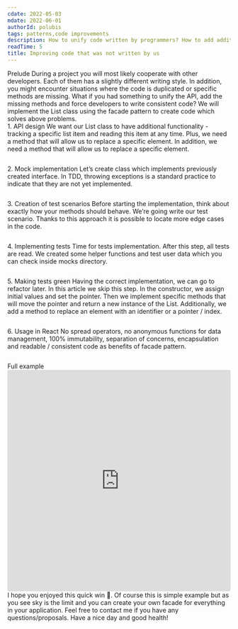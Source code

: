 ```yaml
---
cdate: 2022-05-03
mdate: 2022-06-01
authorId: polubis
tags: patterns,code improvements
description: How to unify code written by programmers? How to add additional methods? How to hide what is not needed and how to simply make your life easier with facade pattern.
readTime: 5
title: Improving code that was not written by us
---
```


<Section>
  <XL>Prelude</XL>
  <M>
    During a project you will most likely cooperate with other developers. Each
    of them has a slightly different writing style. In addition, you might
    encounter situations where the code is duplicated or specific methods are
    missing.
  </M>
  <M>
    What if you had something to unify the API, add the missing methods and
    force developers to write consistent code?
  </M>
  <Hint hasBg>
    We will implement the List class using the facade pattern to create code
    which solves above problems.
  </Hint>
</Section>

<Section>
  <XL>1. API design</XL>
  <M>
    We want our List class to have additional functionality - tracking a
    specific list item and reading this item at any time. Plus, we need a method
    that will allow us to replace a specific element.
  </M>
  <M>
    In addition, we need a method that will allow us to replace a specific
    element.
  </M>
  <Code description="Several types for understanding implementation">
    <deckgo-highlight-code src="https://raw.githubusercontent.com/polubis/Creating-list-abstraction-for-arrays/main/src/snippets/1_API_design.ts"></deckgo-highlight-code>
  </Code>
</Section>

<Section>
  <XL>2. Mock implementation</XL>
  <M>
    Let’s create class which implements previously created interface. In TDD,
    throwing exceptions is a standard practice to indicate that they are not yet
    implemented.
  </M>
  <Code description="Fake implementation for TypeScript peace of mind :)">
    <deckgo-highlight-code src="https://raw.githubusercontent.com/polubis/Creating-list-abstraction-for-arrays/main/src/snippets/2_Mock_implementation.ts"></deckgo-highlight-code>
  </Code>
</Section>

<Section>
  <XL>3. Creation of test scenarios</XL>
  <M>
    Before starting the implementation, think about exactly how your methods
    should behave. We’re going write our test scenario. Thanks to this approach
    it is possible to locate more edge cases in the code.
  </M>
  <Code>
    <deckgo-highlight-code src="https://raw.githubusercontent.com/polubis/Creating-list-abstraction-for-arrays/main/src/snippets/3_Creation_of_test_scenarios.ts"></deckgo-highlight-code>
  </Code>
</Section>

<Section>
  <XL>4. Implementing tests</XL>
  <M>
    Time for tests implementation. After this step, all tests are read. We
    created some helper functions and test user data which you can check inside
    mocks directory.
  </M>
  <Code description="Several tests written in jest">
    <deckgo-highlight-code src="https://raw.githubusercontent.com/polubis/Creating-list-abstraction-for-arrays/main/src/snippets/4_Implementing_tests.ts"></deckgo-highlight-code>
  </Code>
</Section>

<Section>
  <XL>5. Making tests green</XL>
  <M>
    Having the correct implementation, we can go to refactor later. In this
    article we skip this step.
  </M>
  <M>
    In the constructor, we assign initial values ​​and set the pointer. Then we
    implement specific methods that will move the pointer and return a new
    instance of the List. Additionally, we add a method to replace an element
    with an identifier or a pointer / index.
  </M>
  <Code description="Green is a nice color">
    <deckgo-highlight-code src="https://raw.githubusercontent.com/polubis/Creating-list-abstraction-for-arrays/main/src/snippets/5_Making_tests_green.ts"></deckgo-highlight-code>
  </Code>
</Section>

<Section>
  <XL>6. Usage in React</XL>
  <M>
    No spread operators, no anonymous functions for data management, 100%
    immutability, separation of concerns, encapsulation and readable /
    consistent code as benefits of facade pattern.
  </M>
  <Code description="Fancy usage in React">
    <deckgo-highlight-code src="https://raw.githubusercontent.com/polubis/Creating-list-abstraction-for-arrays/main/src/snippets/6_Usage_in_React.tsx"></deckgo-highlight-code>
  </Code>
</Section>

<Section>
  <XL>Full example</XL>
  <iframe
    src="https://codesandbox.io/embed/improving-code-that-was-not-written-by-us-lewmz0?fontsize=14&hidenavigation=1&theme=dark"
    style="width:100%; height:500px; border:0; border-radius: 4px; overflow:hidden;"
    title="Improving code that was not written by us"
    allow="accelerometer; ambient-light-sensor; camera; encrypted-media; geolocation; gyroscope; hid; microphone; midi; payment; usb; vr; xr-spatial-tracking"
    sandbox="allow-forms allow-modals allow-popups allow-presentation allow-same-origin allow-scripts"
  ></iframe>
</Section>

<Summary>
  <M>I hope you enjoyed this quick win 🙂.</M>
  <M>
    Of course this is simple example but as you see sky is the limit and you can
    create your own facade for everything in your application.
  </M>
  <M>
    Feel free to contact me if you have any questions/proposals. Have a nice day
    and good health!
  </M>
</Summary>
